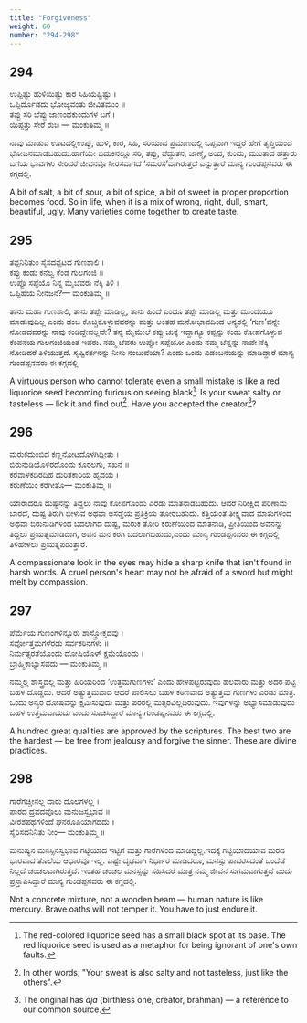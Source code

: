 ```yaml
---
title: "Forgiveness"
weight: 60
number: "294-298"
---
```


## 294

ಉಪ್ಪಿಷ್ಟು ಹುಳಿಯಿಷ್ಟು ಕಾರ ಸಿಹಿಯಷ್ಟಿಷ್ಟು ।  
ಒಪ್ಪಿರ್ದೊಡದು ಭೋಜ್ಯವಂತು ಜೀವಿತಮುಂ ॥  
ತಪ್ಪು ಸರಿ ಬೆಪ್ಪು ಜಾಣಂದಕುಂದುಗಳ ಬಗೆ ।  
ಯಿಪ್ಪತ್ತು ಸೇರೆ ರುಚಿ — ಮಂಕುತಿಮ್ಮ ॥

ನಾವು ಮಾಡುವ ಊಟದಲ್ಲಿಉಪ್ಪು, ಹುಳಿ, ಕಾರ, ಸಿಹಿ, ಸರಿಯಾದ ಪ್ರಮಾಣದಲ್ಲಿ ಒಪ್ಪವಾಗಿ ಇದ್ದರೆ ಹೇಗೆ ತೃಪ್ತಿಯಿಂದ ಭೋಜನಮಾಡಬಹುದು.ಹಾಗೆಯೇ ಬದುಕಿನಲ್ಲೂ ಸರಿ, ತಪ್ಪು, ಪೆದ್ದುತನ, ಜಾಣ್ಮೆ, ಅಂದ, ಕುಂದು, ಮುಂತಾದ ಹತ್ತಾರು ಬಗೆಯ ಭಾವಗಳು ಸೇರಿದರೆ ಜೀವನವೂ ನೀರಸವಾಗದೆ ‘ಸಮರಸ’ವಾಗಿರುತ್ತದೆ ಎನ್ನುತ್ತಾರೆ ಮಾನ್ಯ ಗುಂಡಪ್ಪನವರು ಈ ಕಗ್ಗದಲ್ಲಿ.

A bit of salt, a bit of sour, a bit of spice, a bit of sweet in proper proportion becomes food. So in life, when it is a mix of wrong, right, dull, smart, beautiful, ugly. Many varieties come together to create taste.

## 295

ತಪ್ಪನಿನಿತುಂ ಸೈಸದಪ್ಪಟದ ಗುಣಶಾಲಿ ।  
ಕಪ್ಪು ಕಂಡು ಕನಲ್ವ ಕೆಂಡ ಗುಲಗಂಜಿ ॥  
ಉಪ್ಪೊ ಸಪ್ಪೆಯೊ ನಿನ್ನ ಮೈಬೆವರು ನೆಕ್ಕಿ ತಿಳಿ ।  
ಒಪ್ಪಿಹೆಯ ನೀನಜನ?— ಮಂಕುತಿಮ್ಮ ॥

ತಾನು ಮಹಾ ಗುಣಶಾಲಿ, ತಾನು ತಪ್ಪೇ ಮಾಡಿಲ್ಲ, ತಾನು ಹಿಂದೆ ಎಂದೂ ತಪ್ಪೇ ಮಾಡಿಲ್ಲ ಮತ್ತು ಮುಂದೆಯೂ ಮಾಡುವುದಿಲ್ಲ ಎಂದು ಡಂಬ ಕೊಚ್ಚಿಕೊಳ್ಳುವವರನ್ನು ಮತ್ತು ಅಂತಹ ಮನೋಭಾವದಿಂದ ಅನ್ಯರಲ್ಲಿ ‘ಗುಣ’ವನ್ನೇ ನೋಡದವರನ್ನು ನಾವು ಕಂಡಿದ್ದೇವಲ್ಲವೇ? ತನ್ನ ಮೈಮೇಲೆ ಕಪ್ಪು ಚುಕ್ಕೆ ಇದ್ದಾಗ್ಯೂ ಕಪ್ಪನ್ನು ಕಂಡು ಕೋಪಗೊಳ್ಳುವ ಕೆಂಪನೆಯ ಗುಲಗಂಜಿಯಂತೆ ಇವರು. ನಮ್ಮ ಬೆವರು ಉಪ್ಪೋ ಸಪ್ಪೆಯೋ ಎಂದು ನಮ್ಮ ಬೆನ್ನನ್ನು ನಾವೇ ನೆಕ್ಕಿ ನೋಡಿದರೆ ತಿಳಿಯುತ್ತದೆ. ಸೃಷ್ಟಿಕರ್ತನನ್ನು ನೀನು ನಂಬುವೆಯಾ? ಎಂದು ಒಂದು ವಿಡಂಬನೆಯನ್ನು ಮಾಡಿದ್ದಾರೆ ಮಾನ್ಯ ಗುಂಡಪ್ಪನವರು ಈ ಕಗ್ಗದಲ್ಲಿ

A virtuous person who cannot tolerate even a small mistake is like a red liquorice seed becoming furious on seeing black[^104]. Is your sweat salty or tasteless — lick it and find out[^105]. Have you accepted the creator[^106]?

## 296

ಮರುಕದುಂಬಿದ ಕಣ್ಣನೋಟದೊಳಗಿದ್ದೀತು ।  
ಬಿರುನುಡಿಯೊಳಿರದೊಂದು ಕೂರಲಗು, ಸಖನೆ ॥  
ಕರವಾಳಕದಿರದಿಹ ದುರಿತಕಾರಿಯ ಹೃದಯ ।  
ಕರುಣೆಯಿಂ ಕರಗೀತೊ— ಮಂಕುತಿಮ್ಮ ॥

ಯಾರಾದರೂ ದುಷ್ಟನನ್ನು ತಿದ್ದಲು ನಾವು ಕೋಪಗೊಂಡು ಎರಡು ಮಾತನಾಡಬಹುದು. ಆದರೆ ನಿರೀಕ್ಷಿದ ಪರಿಣಾಮ ಬಾರದೆ, ದುಷ್ಟ ತಿರುಗಿ ಬೀಳುವ ಅಥವಾ ಅಸಡ್ಡೆಯ ಪ್ರತಿಕ್ರಿಯೆ ತೋರಬಹುದು. ಕತ್ತಿಯಂತೆ ತೀಕ್ಷ್ಣವಾದ ಮಾತುಗಳಿಂದ ಅಥವಾ ಬಿರುನುಡಿಗಳಿಂದ ಬದಲಾಗದ ದುಷ್ಟ, ಮರುಕ ತೋರಿ ಕರುಣೆಯಿಂದ ಮಾತನಾಡಿ, ಪ್ರೀತಿಯಿಂದ ಅವನನ್ನು ತಿದ್ದಲು ಪ್ರಯತ್ನಮಾಡಿದಾಗ, ಅವನ ಮನ ಕರಗಿ ಬದಲಾಗಬಹುದು,ಎಂದು ಮಾನ್ಯ ಗುಂಡಪ್ಪನವರು ಈ ಕಗ್ಗದಲ್ಲಿ ತಿಳಿಹೇಳಲು ಪ್ರಯತ್ನಪಡುತ್ತಾರೆ.

A compassionate look in the eyes may hide a sharp knife that isn't found in harsh words. A cruel person's heart may not be afraid of a sword but might melt by compassion.

## 297

ಪೆರ್ಮೆಯ ಗುಣಂಗಳಿನ್ನೂರು ಶಾಸ್ತ್ರೋಕ್ತದವು ।  
ಸರ್ವೋತ್ತಮಗಳೆರಡು ಸರ್ವಕಠಿನಗಳು ॥  
ನಿರ್ಮತ್ಸರತೆಯೊಂದು ದೋಷಿಯೊಳ್ ಕ್ಷಮೆಯೊಂದು ।  
ಬ್ರಾಹ್ಮಿಕಾಭ್ಯಾಸವದು — ಮಂಕುತಿಮ್ಮ ॥

ನಮ್ಮಲ್ಲಿ ಶಾಸ್ತ್ರದಲ್ಲಿ ಮತ್ತು ಹಿರಿಯರಿಂದ ‘ಉತ್ತಮಗುಣಗಳು’ ಎಂದು ಹೇಳಪಟ್ಟಿರುವುದು ಹಲವಾರು ಮತ್ತು ಅದರ ಪಟ್ಟಿ ಬಹಳ ದೊಡ್ಡದು. ಆದರೆ ಅತ್ಯುತ್ತಮವಾದ ಆದರೆ ಪಾಲಿಸಲು ಬಹಳ ಕಠಿಣವಾದ ಅತ್ಯುತ್ತಮ ಗುಣಗಳು ಎರಡು ಮಾತ್ರ. ಒಂದು ಅನ್ಯರ ದೋಷವನ್ನು ಕ್ಷಮಿಸುವುದು ಮತ್ತು ಪರರಲ್ಲಿ ಮತ್ಸರವಿಲ್ಲದಿರುವುದು. ಇವುಗಳನ್ನು ಅಭ್ಯಾಸಮಾಡುವುದು ಬಹಳ ಉತ್ತಮವಾದುದು ಎಂದು ಸೂಚಿಸಿದ್ದಾರೆ ಮಾನ್ಯ ಗುಂಡಪ್ಪನವರು ಈ ಕಗ್ಗದಲ್ಲಿ.

A hundred great qualities are approved by the scriptures. The best two are the hardest — be free from jealousy and forgive the sinner. These are divine practices.

## 298

ಗಾರೆಗಚ್ಚೀನಲ್ಲ ದಾರು ದೂಲಗಳಲ್ಲ ।  
ಪಾರದ ದ್ರವದವೊಲು ಮನುಜಸ್ವಭಾವ ॥  
ವೀರಶಪಥಗಳಿಂದೆ ಘನರೂಪಿಯಾಗದದು ।  
ಸೈರಿಸದನಿನಿತು ನೀಂ— ಮಂಕುತಿಮ್ಮ ॥

ಮನುಷ್ಯನ ಮನಸ್ಸಿನಸ್ವಭಾವ ಗಟ್ಟಿಯಾದ ಇಟ್ಟಿಗೆ ಮತ್ತು ಗಾರೆಗಳಿಂದ ಮಾಡಿದ್ದಲ್ಲ.ಇದಕ್ಕೆ ಗಟ್ಟಿಯಾದಯಾವ ಮರದ ಭಾರವಾದ ತೊಲೆಯ ಆಧಾರವೂ ಇಲ್ಲ. ಎಷ್ಟೇ ದೃಢವಾಗಿ ನಿರ್ಧಾರ ಮಾಡಿದರೂ, ಮನಸ್ಸು ಪಾದರಸದಂತೆ ಒಂದೆಡೆ ನಿಲ್ಲದೆ ಚಂಚಲವಾಗಿರುತ್ತದೆ. ಇಂತಹ ಚಂಚಲ ಮನಸ್ಸನ್ನು ಸಹಿಸಿದರೆ ಮಾತ್ರ ನಮ್ಮ ಜೀವನ ಸುಗಮವಾಗುತ್ತದೆ ಎಂದು ಪ್ರಸ್ತಾಪಿಸಿದ್ದಾರೆ ಮಾನ್ಯ ಗುಂಡಪ್ಪನವರು ಈ ಕಗ್ಗದಲ್ಲಿ.

Not a concrete mixture, not a wooden beam — human nature is like mercury. Brave oaths will not temper it. You have to just endure it.

[^104]: The red-colored liquorice seed has a small black spot at its base. The red liquorice seed is used as a metaphor for being ignorant of one's own faults.
[^105]: In other words, "Your sweat is also salty and not tasteless, just like the others".
[^106]: The original has _aja_ (birthless one, creator, brahman) — a reference to our common source.
